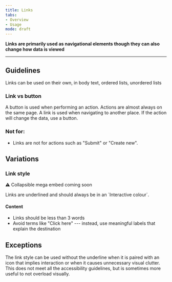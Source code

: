 ```yaml
---
title: Links
tabs: 
- Overview
- Usage
mode: draft
---
```



**Links are primarily used as navigational elements though they can also change how data is viewed**
<!--One to two sentences as an introduction to the component-->

***

## Guidelines
<!--List how to use it, sizes, widths, grid interactions, color allowances -->

Links can be used on their own, in body text, ordered lists, unordered lists


### Link vs button

A button is used when performing an action. Actions are almost always on the same page. A link is used when navigating to another place. If the action will change the data, use a button. 


### Not for: 
<!--Bullet point list if needed -->

* Links are not for actions such as "Submit" or "Create new".


## Variations 


### Link style
<!--One ### heading per frame in Figma, explaning each componnet in that frame. One 'content' section per variation if needed -->

:warning: Collapsible mega embed coming soon

Links are underlined and should always be in an ´Interactive colour`.


#### Content

* Links should be less than 3 words 
* Avoid terms like "Click here" --- instead, use meaningful labels that explain the destination


## Exceptions

The link style can be used without the underline when it is paired with an icon that implies interaction or when it causes unnecessary visual clutter. This does not meet all the accessibility guidelines, but is sometimes more useful to not overload visually.
